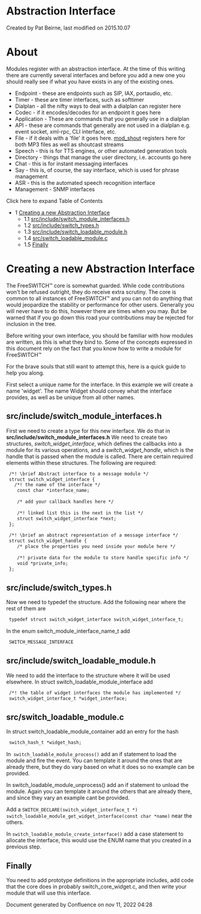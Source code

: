 
# Abstraction Interface 

 Created by  Pat Beirne, last modified on 2015.10.07

# About

Modules register with an abstraction interface. At the time of this writing there are currently several interfaces and before you add a new one you should really see if what you have exists in any of the existing ones.

* Endpoint - these are endpoints such as SIP, IAX, portaudio, etc.
* Timer - these are timer interfaces, such as softtimer
* Dialplan - all the nifty ways to deal with a dialplan can register here
* Codec - if it encodes/decodes for an endpoint it goes here
* Application - These are commands that you generally use in a dialplan
* API - these are commands that generally are not used in a dialplan e.g. event socket, xml-rpc, CLI interface, etc.
* File - if it deals with a 'file' it goes here. [mod\_shout](https://wiki.freeswitch.org/wiki/Mod%5Fshout "Mod shout") registers here for both MP3 files as well as shoutcast streams
* Speech - this is for TTS engines, or other automated generation tools
* Directory - things that manage the user directory, i.e. accounts go here
* Chat - this is for instant messaging interfaces
* Say - this is, of course, the say interface, which is used for phrase management
* ASR - this is the automated speech recognition interface
* Management - SNMP interfaces

Click here to expand Table of Contents

* 1 [Creating a new Abstraction Interface](#creating-a-new-abstraction-interface)  
   * 1.1 [src/include/switch\_module\_interfaces.h](#srcincludeswitch_module_interfacesh)  
   * 1.2 [src/include/switch\_types.h](#srcincludeswitch_typesh)  
   * 1.3 [src/include/switch\_loadable\_module.h](#srcincludeswitch_loadable_moduleh)  
   * 1.4 [src/switch\_loadable\_module.c](#srcswitch_loadable_modulec)  
   * 1.5 [Finally](#finally)

# Creating a new Abstraction Interface

The FreeSWITCH™ core is somewhat guarded. While code contributions won't be refused outright, they do receive extra scrutiny. The core is common to all instances of FreeSWITCH™ and you can not do anything that would jeopardize the stability or performance for other users. Generally you will never have to do this, however there are times when you may. But be warned that if you go down this road your contributions may be rejected for inclusion in the tree.

Before writing your own interface, you should be familiar with how modules are written, as this is what they bind to. Some of the concepts expressed in this document rely on the fact that you know how to write a module for FreeSWITCH™

For the brave souls that still want to attempt this, here is a quick guide to help you along.

First select a unique name for the interface. In this example we will create a name 'widget'. The name Widget should convey what the interface provides, as well as be unique from all other names.

## src/include/switch_module_interfaces.h

First we need to create a type for this new interface. We do that in **src/include/switch\_module\_interfaces.h** We need to create two structures, _switch\_widget\_interface_, which defines the callbacks into a module for its various operations, and a _switch\_widget\_handle_, which is the handle that is passed when the module is called. There are certain required elements within these structures. The following are required:

```xml
 /*! \brief Abstract interface to a message module */
 struct switch_widget_interface {
   /*! the name of the interface */
    const char *interface_name;
 
    /* add your callback handles here */
 
    /*! linked list this is the next in the list */
    struct switch_widget_interface *next;
 };
 
 /*! \brief an abstract representation of a message interface */
 struct switch_widget_handle {
    /* place the properties you need inside your module here */
 
    /*! private data for the module to store handle specific info */
    void *private_info;
 };
```

## src/include/switch_types.h

Now we need to typedef the structure. Add the following near where the rest of them are

```xml
 typedef struct switch_widget_interface switch_widget_interface_t;
```

In the enum switch\_module\_interface\_name\_t add

```xml
 SWITCH_MESSAGE_INTERFACE
```

## src/include/switch_loadable_module.h

We need to add the interface to the structure where it will be used elsewhere. In struct switch\_loadable\_module\_interface add

```xml
 /*! the table of widget interfaces the module has implemented */
 switch_widget_interface_t *widget_interface;
```

## src/switch_loadable_module.c

In struct switch\_loadable\_module\_container add an entry for the hash

```xml
 switch_hash_t *widget_hash;
```

In` switch_loadable_module_process()` add an if statement to load the module and fire the event. You can template it around the ones that are already there, but they do vary based on what it does so no example can be provided.

In switch\_loadable\_module\_unprocess() add an if statement to unload the module. Again you can template it around the others that are already there, and since they vary an example cant be provided.

Add a `SWITCH_DECLARE(switch_widget_interface_t *) switch_loadable_module_get_widget_interface(const char *name)` near the others.

In `switch_loadable_module_create_interface()` add a case statement to allocate the interface, this would use the ENUM name that you created in a previous step.

## Finally

You need to add prototype definitions in the appropriate includes, add code that the core does in probably switch\_core\_widget.c, and then write your module that will use this interface.

Document generated by Confluence on nov 11, 2022 04:28
